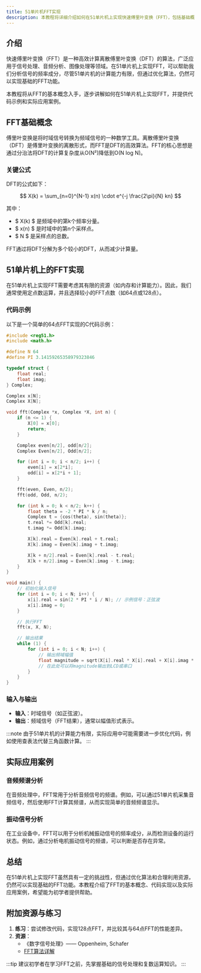 ```yaml
---
title: 51单片机FFT实现
description: 本教程将详细介绍如何在51单片机上实现快速傅里叶变换（FFT），包括基础概念、代码实现和实际应用案例。
---
```


## 介绍

快速傅里叶变换（FFT）是一种高效计算离散傅里叶变换（DFT）的算法，广泛应用于信号处理、音频分析、图像处理等领域。在51单片机上实现FFT，可以帮助我们分析信号的频率成分，尽管51单片机的计算能力有限，但通过优化算法，仍然可以实现基础的FFT功能。

本教程将从FFT的基本概念入手，逐步讲解如何在51单片机上实现FFT，并提供代码示例和实际应用案例。

## FFT基础概念

傅里叶变换是将时域信号转换为频域信号的一种数学工具。离散傅里叶变换（DFT）是傅里叶变换的离散形式，而FFT是DFT的高效算法。FFT的核心思想是通过分治法将DFT的计算复杂度从O(N²)降低到O(N log N)。

### 关键公式

DFT的公式如下：

$$
X(k) = \sum_{n=0}^{N-1} x(n) \cdot e^{-j \frac{2\pi}{N} kn}
$$

其中：
- $ X(k) $ 是频域中的第k个频率分量。
- $ x(n) $ 是时域中的第n个采样点。
- $ N $ 是采样点的总数。

FFT通过将DFT分解为多个较小的DFT，从而减少计算量。

## 51单片机上的FFT实现

在51单片机上实现FFT需要考虑其有限的资源（如内存和计算能力）。因此，我们通常使用定点数运算，并且选择较小的FFT点数（如64点或128点）。

### 代码示例

以下是一个简单的64点FFT实现的C代码示例：

```c
#include <reg51.h>
#include <math.h>

#define N 64
#define PI 3.14159265358979323846

typedef struct {
    float real;
    float imag;
} Complex;

Complex x[N];
Complex X[N];

void fft(Complex *x, Complex *X, int n) {
    if (n <= 1) {
        X[0] = x[0];
        return;
    }

    Complex even[n/2], odd[n/2];
    Complex Even[n/2], Odd[n/2];

    for (int i = 0; i < n/2; i++) {
        even[i] = x[2*i];
        odd[i] = x[2*i + 1];
    }

    fft(even, Even, n/2);
    fft(odd, Odd, n/2);

    for (int k = 0; k < n/2; k++) {
        float theta = -2 * PI * k / n;
        Complex t = {cos(theta), sin(theta)};
        t.real *= Odd[k].real;
        t.imag *= Odd[k].imag;

        X[k].real = Even[k].real + t.real;
        X[k].imag = Even[k].imag + t.imag;

        X[k + n/2].real = Even[k].real - t.real;
        X[k + n/2].imag = Even[k].imag - t.imag;
    }
}

void main() {
    // 初始化输入信号
    for (int i = 0; i < N; i++) {
        x[i].real = sin(2 * PI * i / N); // 示例信号：正弦波
        x[i].imag = 0;
    }

    // 执行FFT
    fft(x, X, N);

    // 输出结果
    while (1) {
        for (int i = 0; i < N; i++) {
            // 输出频域幅值
            float magnitude = sqrt(X[i].real * X[i].real + X[i].imag * X[i].imag);
            // 在此处可以将magnitude输出到LCD或串口
        }
    }
}
```

### 输入与输出

- **输入**：时域信号（如正弦波）。
- **输出**：频域信号（FFT结果），通常以幅值形式表示。

:::note
由于51单片机的计算能力有限，实际应用中可能需要进一步优化代码，例如使用查表法代替三角函数计算。
:::

## 实际应用案例

### 音频频谱分析

在音频处理中，FFT常用于分析音频信号的频谱。例如，可以通过51单片机采集音频信号，然后使用FFT计算其频谱，从而实现简单的音频频谱显示。

### 振动信号分析

在工业设备中，FFT可以用于分析机械振动信号的频率成分，从而检测设备的运行状态。例如，通过分析电机振动信号的频谱，可以判断是否存在异常。

## 总结

在51单片机上实现FFT虽然具有一定的挑战性，但通过优化算法和合理利用资源，仍然可以实现基础的FFT功能。本教程介绍了FFT的基本概念、代码实现以及实际应用案例，希望能为初学者提供帮助。

## 附加资源与练习

1. **练习**：尝试修改代码，实现128点FFT，并比较其与64点FFT的性能差异。
2. **资源**：
   - 《数字信号处理》—— Oppenheim, Schafer
   - [FFT算法详解](https://en.wikipedia.org/wiki/Fast_Fourier_transform)

:::tip
建议初学者在学习FFT之前，先掌握基础的信号处理和复数运算知识。
:::